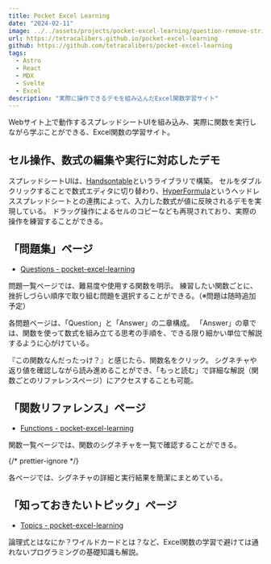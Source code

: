 ```yaml
---
title: Pocket Excel Learning
date: "2024-02-11"
image: ../../assets/projects/pocket-excel-learning/question-remove-string-2.png
url: https://tetracalibers.github.io/pocket-excel-learning
github: https://github.com/tetracalibers/pocket-excel-learning
tags:
  - Astro
  - React
  - MDX
  - Svelte
  - Excel
description: "実際に操作できるデモを組み込んだExcel関数学習サイト"
---
```




Webサイト上で動作するスプレッドシートUIを組み込み、実際に関数を実行しながら学ぶことができる、Excel関数の学習サイト。

## セル操作、数式の編集や実行に対応したデモ

スプレッドシートUIは、[Handsontable](https://handsontable.com/)というライブラリで構築。
セルをダブルクリックすることで数式エディタに切り替わり、[HyperFormula](https://hyperformula.handsontable.com/)というヘッドレススプレッドシートとの連携によって、入力した数式が値に反映されるデモを実現している。
ドラッグ操作によるセルのコピーなども再現されており、実際の操作を練習することができる。

## 「問題集」ページ

- [Questions - pocket-excel-learning](https://tetracalibers.github.io/pocket-excel-learning/question/)

<ContentWithImage src={img_QuestionsTop}>

問題一覧ページでは、難易度や使用する関数を明示。
練習したい関数ごとに、挫折しづらい順序で取り組む問題を選択することができる。（※問題は随時追加予定）

</ContentWithImage>

<ContentWithImage src={img_QuestionPageTitleAndToc}>

各問題ページは、「Question」と「Answer」の二章構成。
「Answer」の章では、関数を使って数式を組み立てる思考の手順を、できる限り細かい単位で解説するように心がけている。

</ContentWithImage>

<ContentWithImage src={img_FnPopup}>

『この関数なんだったっけ？』と感じたら、関数名をクリック。
シグネチャや返り値を確認しながら読み進めることができ、「もっと読む」で詳細な解説（関数ごとのリファレンスページ）にアクセスすることも可能。

</ContentWithImage>

## 「関数リファレンス」ページ

- [Functions - pocket-excel-learning](https://tetracalibers.github.io/pocket-excel-learning/fn/)

<ContentWithImage src={img_FunctionsTop}>

関数一覧ページでは、関数のシグネチャを一覧で確認することができる。

</ContentWithImage>

{/* prettier-ignore */}
<ContentWithImage src={img_Vloopup}>

各ページでは、シグネチャの詳細と実行結果を簡潔にまとめている。

</ContentWithImage>

## 「知っておきたいトピック」ページ

- [Topics - pocket-excel-learning](https://tetracalibers.github.io/pocket-excel-learning/topic/)

<ContentWithImage src={img_TopicBoolean}>

論理式とはなにか？ワイルドカードとは？など、Excel関数の学習で避けては通れないプログラミングの基礎知識も解説。

</ContentWithImage>
